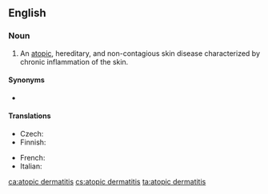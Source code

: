 ==English==
{{wikipedia}}

===Noun===
{{en-noun|?}}

# {{lb|en|pathology}} An [[atopic]], hereditary, and non-contagious skin disease characterized by chronic inflammation of the skin.

====Synonyms====
* {{l|en|atopic eczema}}

====Translations====
{{trans-top|skin disease}}
* Czech: {{t+|cs|atopický ekzém|m}}
* Finnish: {{t|fi|atooppinen ekseema}}
{{trans-mid}}
* French: {{t|fr|dermatite atopique|f}}
* Italian: {{t|it|dermatite atopica|f}}
{{trans-bottom}}

[[ca:atopic dermatitis]]
[[cs:atopic dermatitis]]
[[ta:atopic dermatitis]]